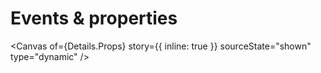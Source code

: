 
<Meta of={Details} name="Events & properties" />

# Events & properties

<Canvas
  of={Details.Props}
  story={{ inline: true }}
  sourceState="shown"
  type="dynamic"
/>

<Controls of={Details.Props} sort="requiredFirst" />
